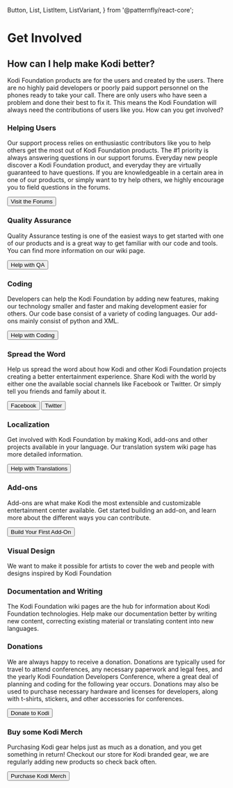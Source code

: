   Button,
  List,
  ListItem,
  ListVariant,
} from '@patternfly/react-core';

# Get Involved

## How can I help make Kodi better?

Kodi Foundation products are for the users and created by the users. There are no highly paid developers or poorly paid support personnel on the phones ready to take your call. There are only users who have seen a problem and done their best to fix it. This means the Kodi Foundation will always need the contributions of users like you. How can you get involved?

### Helping Users

Our support process relies on enthusiastic contributors like you to help others get the most out of Kodi Foundation products. The #1 priority is always answering questions in our support forums. Everyday new people discover a Kodi Foundation product, and everyday they are virtually guaranteed to have questions. If you are knowledgeable in a certain area in one of our products, or simply want to try help others, we highly encourage you to field questions in the forums.

<Button variant="link" component="a" href="https://forum.kodi.tv" isLarge>Visit the Forums <ArrowRightIcon/></Button>

### Quality Assurance

Quality Assurance testing is one of the easiest ways to get started with one of our products and is a great way to get familiar with our code and tools. You can find more information on our wiki page.
 
<Button variant="link" component="a" href="https://kodi.wiki/index.php?title=HOW-TO:Help_with_quality_assurance_testing" isLarge>Help with QA <ArrowRightIcon/></Button>

### Coding

Developers can help the Kodi Foundation by adding new features, making our technology smaller and faster and making development easier for others. Our code base consist of a variety of coding languages. Our add-ons mainly consist of python and XML.
 
<Button variant="link" component="a" href="/contribute/developers" isLarge>Help with Coding <ArrowRightIcon/></Button>

### Spread the Word

Help us spread the word about how Kodi and other Kodi Foundation projects creating a better entertainment experience. Share Kodi with the world by either one the available social channels like Facebook or Twitter. Or simply tell you friends and family about it.

<List variant={ListVariant.inline}>
  <ListItem>
    <Button variant="primary" component="a" href="https://www.facebook.com/KodiEntertainment" isLarge>Facebook</Button>
  </ListItem>
  <ListItem>
    <Button variant="primary" component="a" href="https://twitter.com/koditv" isLarge>Twitter</Button>  
  </ListItem>
</List>

### Localization

Get involved with Kodi Foundation by making Kodi, add-ons and other projects available in your language. Our translation system wiki page has more detailed information.

<Button variant="link" component="a" href="https://kodi.wiki/index.php?title=Translation_System" isLarge>Help with Translations <ArrowRightIcon/></Button>

### Add-ons

Add-ons are what make Kodi the most extensible and customizable entertainment center available. Get started building an add-on, and learn more about the different ways you can contribute.
 
<Button variant="link" component="a" href="https://kodi.wiki/view/Add-on_development" isLarge>Build Your First Add-On <ArrowRightIcon/></Button>

### Visual Design

We want to make it possible for artists to cover the web and people with designs inspired by Kodi Foundation

### Documentation and Writing

The Kodi Foundation wiki pages are the hub for information about Kodi Foundation technologies. Help make our documentation better by writing new content, correcting existing material or translating content into new languages.

### Donations

We are always happy to receive a donation. Donations are typically used for travel to attend conferences, any necessary paperwork and legal fees, and the yearly Kodi Foundation Developers Conference, where a great deal of planning and coding for the following year occurs. Donations may also be used to purchase necessary hardware and licenses for developers, along with t-shirts, stickers, and other accessories for conferences.
 
<Button variant="link" component="a" href="/donate" isLarge>Donate to Kodi <ArrowRightIcon/></Button>

### Buy some Kodi Merch

Purchasing Kodi gear helps just as much as a donation, and you get something in return! Checkout our store for Kodi branded gear, we are regularly adding new products so check back often.
 
<Button variant="link" component="a" href="/store" isLarge>Purchase Kodi Merch <ArrowRightIcon/></Button>

